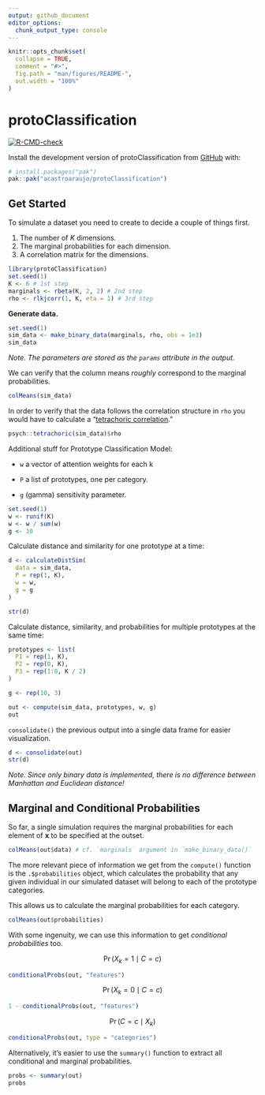 ```yaml
---
output: github_document
editor_options: 
  chunk_output_type: console
---
```


<!-- README.md is generated from README.Rmd. Please edit that file -->

```r
knitr::opts_chunk$set(
  collapse = TRUE,
  comment = "#>",
  fig.path = "man/figures/README-",
  out.width = "100%"
)
```

# protoClassification

<!-- badges: start -->

[![R-CMD-check](https://github.com/acastroaraujo/protoClassification/actions/workflows/R-CMD-check.yaml/badge.svg)](https://github.com/acastroaraujo/protoClassification/actions/workflows/R-CMD-check.yaml)

<!-- badges: end -->

Install the development version of protoClassification from [GitHub](https://github.com/) with:

``` r
# install.packages("pak")
pak::pak("acastroaraujo/protoClassification")
```

## Get Started

To simulate a dataset you need to create to decide a couple of things first.

1.  The number of $K$ dimensions.
2.  The marginal probabilities for each dimension.
3.  A correlation matrix for the dimensions.

```r
library(protoClassification)
set.seed(1)
K <- 6 # 1st step
marginals <- rbeta(K, 2, 2) # 2nd step
rho <- rlkjcorr(1, K, eta = 1) # 3rd step

```

**Generate data.**

```r
set.seed(1)
sim_data <- make_binary_data(marginals, rho, obs = 1e3)
sim_data
```

*Note. The parameters are stored as the `params` attribute in the output.*

We can verify that the column means *roughly* correspond to the marginal probabilities.

```r
colMeans(sim_data)
```

In order to verify that the data follows the correlation structure in `rho` you would have to calculate a "[tetrachoric correlation](https://en.wikipedia.org/wiki/Polychoric_correlation)."

```r
psych::tetrachoric(sim_data)$rho
```

Additional stuff for Prototype Classification Model:

-   `w` a vector of attention weights for each k

-   `P` a list of prototypes, one per category.

-   `g` (gamma) sensitivity parameter.

```r
set.seed(1)
w <- runif(K)
w <- w / sum(w)
g <- 10
```

Calculate distance and similarity for one prototype at a time:

```r
d <- calculateDistSim(
  data = sim_data,
  P = rep(1, K),
  w = w,
  g = g
)

str(d)
```

Calculate distance, similarity, and probabilities for multiple prototypes at the same time:

```r
prototypes <- list(
  P1 = rep(1, K),
  P2 = rep(0, K),
  P3 = rep(1:0, K / 2)
)

g <- rep(10, 3)

out <- compute(sim_data, prototypes, w, g)
out
```

`consolidate()` the previous output into a single data frame for easier visualization.

```r
d <- consolidate(out)
str(d)
```

*Note. Since only binary data is implemented, there is no difference between Manhattan and Euclidean distance!*

## Marginal and Conditional Probabilities

So far, a single simulation requires the marginal probabilities for each element of $\mathbf{x}$ to be specified at the outset.

```r
colMeans(out$data) # cf. `marginals` argument in `make_binary_data()`
```

The more relevant piece of information we get from the `compute()` function is the `.$probabilities` object, which calculates the probability that any given individual in our simulated dataset will belong to each of the prototype categories.

This allows us to calculate the marginal probabilities for each category.

```r
colMeans(out$probabilities)
```

With some ingenuity, we can use this information to get *conditional probabilities* too.

$$
\Pr(X_k = 1 \mid C = c)
$$

```r
conditionalProbs(out, "features")
```

$$
\Pr(X_k = 0 \mid C = c)
$$

```r
1 - conditionalProbs(out, "features")
```

$$
\Pr(C = c \mid X_k)
$$

```r
conditionalProbs(out, type = "categories")
```

Alternatively, it's easier to use the `summary()` function to extract all conditional and marginal probabilities.

```r
probs <- summary(out)
probs
```
